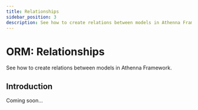 ```yaml
---
title: Relationships
sidebar_position: 3
description: See how to create relations between models in Athenna Framework.
---
```


# ORM: Relationships

See how to create relations between models in Athenna Framework.

## Introduction

Coming soon...